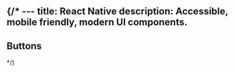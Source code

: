 {/* ---
title: React Native
description: Accessible, mobile friendly, modern UI components.
---

## Buttons

<DocsList name="components/react/buttons" /> */}
